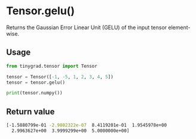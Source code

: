 # Tensor.gelu()

Returns the Gaussian Error Linear Unit (GELU) of the input tensor element-wise.

## Usage
```python copy
from tinygrad.tensor import Tensor

tensor = Tensor([-1, -5, 1, 2, 3, 4, 5])
tensor = tensor.gelu()

print(tensor.numpy())
```

## Return value
```bash
[-1.5880799e-01 -2.9802322e-07  8.4119201e-01  1.9545978e+00
  2.9963627e+00  3.9999299e+00  5.0000000e+00]
```